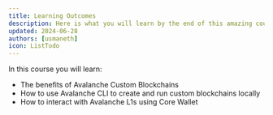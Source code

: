 ```yaml
---
title: Learning Outcomes
description: Here is what you will learn by the end of this amazing course.
updated: 2024-06-28
authors: [usmaneth]
icon: ListTodo
---
```


In this course you will learn:

- The benefits of Avalanche Custom Blockchains
- How to use Avalanche CLI to create and run custom blockchains locally
- How to interact with Avalanche L1s using Core Wallet
